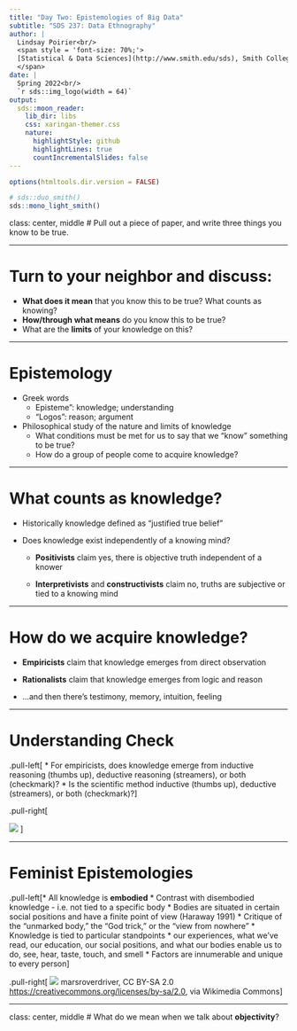 ```yaml
---
title: "Day Two: Epistemologies of Big Data"
subtitle: "SDS 237: Data Ethnography"
author: |
  Lindsay Poirier<br/>
  <span style = 'font-size: 70%;'>
  [Statistical & Data Sciences](http://www.smith.edu/sds), Smith College<br/>
  </span>
date: |
  Spring 2022<br/>
  `r sds::img_logo(width = 64)`
output:
  sds::moon_reader:
    lib_dir: libs
    css: xaringan-themer.css
    nature:
      highlightStyle: github
      highlightLines: true
      countIncrementalSlides: false
---
```


```r
options(htmltools.dir.version = FALSE)
```

```r
# sds::duo_smith()
sds::mono_light_smith()
```

class: center, middle
# Pull out a piece of paper, and write three things you know to be true.

---

# Turn to your neighbor and discuss:

* **What does it mean** that you know this to be true? What counts as knowing?
* **How/through what means** do you know this to be true? 
* What are the **limits** of your knowledge on this?

---

# Epistemology

* Greek words
  * Episteme": knowledge; understanding
  * "Logos": reason; argument
* Philosophical study of the nature and limits of knowledge
  * What conditions must be met for us to say that we “know” something to be true?
  * How do a group of people come to acquire knowledge?
  
---

# What counts as knowledge?

* Historically knowledge defined as "justified true belief"

* Does knowledge exist independently of a knowing mind?

  * **Positivists** claim yes, there is objective truth independent of a knower

  * **Interpretivists** and **constructivists** claim no, truths are subjective or tied to a knowing mind
  
---

# How do we acquire knowledge?

* **Empiricists** claim that knowledge emerges from direct observation

* **Rationalists** claim that knowledge emerges from logic and reason

* ...and then there’s testimony, memory, intuition, feeling

---

# Understanding Check    

.pull-left[
* For empiricists, does knowledge emerge from inductive reasoning (thumbs up), deductive reasoning (streamers), or both (checkmark)?
* Is the scientific method inductive (thumbs up), deductive (streamers), or both (checkmark)?
]

.pull-right[

![](https://upload.wikimedia.org/wikipedia/commons/7/75/Inductive_Deductive_Reasoning.svg)
]
  
---

# Feminist Epistemologies

.pull-left[* All knowledge is **embodied**
  * Contrast with disembodied knowledge - i.e. not tied to a specific body
* Bodies are situated in certain social positions and have a finite point of view (Haraway 1991)
  * Critique of the "unmarked body," the "God trick," or the "view from nowhere"
* Knowledge is tied to particular standpoints 
  * our experiences, what we’ve read, our education, our social positions, and what our bodies enable us to do, see, hear, taste, touch, and smell
  * Factors are innumerable and unique to every person
]

.pull-right[
![](https://upload.wikimedia.org/wikipedia/commons/7/78/Traquair_House_Maze.jpg)
marsroverdriver, CC BY-SA 2.0 <https://creativecommons.org/licenses/by-sa/2.0>, via Wikimedia Commons
]

---


class: center, middle
# What do we mean when we talk about **objectivity**?

